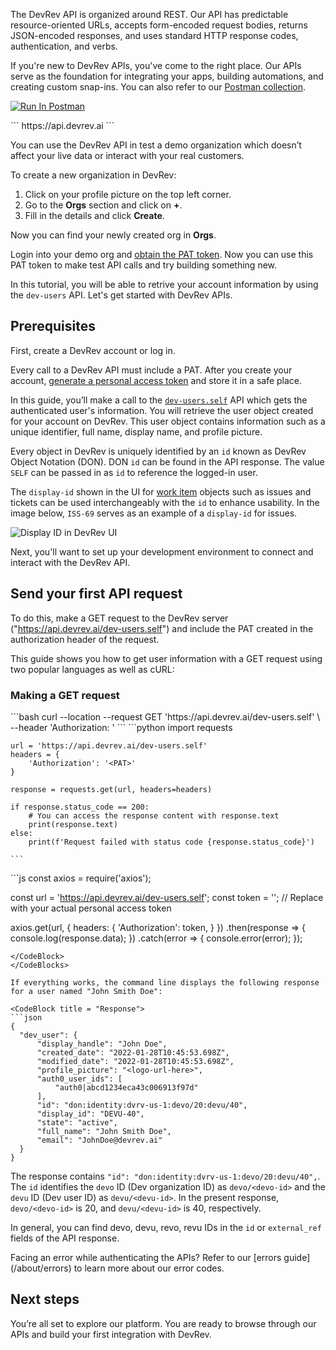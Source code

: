 The DevRev API is organized around REST. Our API has predictable resource-oriented URLs, accepts form-encoded request bodies, returns JSON-encoded responses, and uses standard HTTP response codes, authentication, and verbs.

If you're new to DevRev APIs, you've come to the right place. Our APIs serve as the foundation for integrating your apps, building automations, and creating custom snap-ins.
You can also refer to our [Postman collection](https://postman.devrev.ai/).

[![Run In Postman](https://run.pstmn.io/button.svg)](https://postman.devrev.ai/)

<CodeBlock>
  ```
  https://api.devrev.ai
  ```
</CodeBlock>

You can use the DevRev API in test a demo organization which doesn’t affect your live data or interact with your real customers. 

To create a new organization in DevRev:

1. Click on your profile picture on the top left corner. 
2. Go to the **Orgs** section and click on **+**.
3. Fill in the details and click **Create**.

Now you can find your newly created org in **Orgs**.

Login into your demo org and [obtain the PAT token](/about/authentication#generate-a-personal-access-token-pat). 
Now you can use this PAT token to make test API calls and try building something new.

In this tutorial, you will be able to retrive your account information by using the `dev-users` API. Let's get started with DevRev APIs.

## Prerequisites

First, create a DevRev account or log in.

Every call to a DevRev API must include a PAT. After you create your account, [generate a personal access token](/about/authentication) and store it in a safe place. 

In this guide, you’ll make a call to the [`dev-users.self`](/api-reference/dev-users/self) API which gets the authenticated user's information. You will retrieve the user object created for your account on DevRev. This user object contains information such as a unique identifier, full name, display name, and profile picture.

Every object in DevRev is uniquely identified by an `id` known as DevRev Object Notation (DON). DON `id` can be found in the API response. 
The value `SELF` can be passed in as `id` to reference the logged-in user.

The `display-id` shown in the UI for [work item](https://docs.devrev.ai/product/core#work) objects such as issues and tickets can be used interchangeably with the `id` to enhance usability. In the image below, `ISS-69` serves as an example of a `display-id` for issues.

![Display ID in DevRev UI](../img/display_id.png)

Next, you'll want to set up your development environment to connect and interact with the DevRev API.

## Send your first API request

To do this, make a GET request to the DevRev server ("https://api.devrev.ai/dev-users.self") and include the PAT created in the authorization header of the request. 

This guide shows you how to get user information with a GET request using two popular languages as well as cURL:

### Making a GET request 

<CodeBlocks>
  <CodeBlock title = "cURL">
    ```bash
    curl --location --request GET 'https://api.devrev.ai/dev-users.self' \
    --header 'Authorization: <PAT>'
    ```
  </CodeBlock>
  <CodeBlock title = "Python">
    ```python
    import requests

    url = 'https://api.devrev.ai/dev-users.self'
    headers = {
        'Authorization': '<PAT>'
    }

    response = requests.get(url, headers=headers)

    if response.status_code == 200:
        # You can access the response content with response.text
        print(response.text)
    else:
        print(f'Request failed with status code {response.status_code}')

    ```
  </CodeBlock>
  <CodeBlock title = "Node JS">
  ```js
  const axios = require('axios');

const url = 'https://api.devrev.ai/dev-users.self';
const token = '<PAT>'; // Replace <PAT> with your actual personal access token

axios.get(url, {
  headers: {
    'Authorization': token,
  }
})
  .then(response => {
    console.log(response.data);
  })
  .catch(error => {
    console.error(error);
  });
  ```
  </CodeBlock>
</CodeBlocks>

If everything works, the command line displays the following response for a user named "John Smith Doe":

<CodeBlock title = "Response">
```json
{
    "dev_user": {
        "display_handle": "John Doe",
        "created_date": "2022-01-28T10:45:53.698Z",
        "modified_date": "2022-01-28T10:45:53.698Z",
        "profile_picture": "<logo-url-here>",
        "auth0_user_ids": [
            "auth0|abcd1234eca43c006913f97d"
        ],
        "id": "don:identity:dvrv-us-1:devo/20:devu/40",
        "display_id": "DEVU-40",
        "state": "active",
        "full_name": "John Smith Doe",
        "email": "JohnDoe@devrev.ai"
    }
}
```
</CodeBlock>


The response contains `"id": "don:identity:dvrv-us-1:devo/20:devu/40",`. The `id` identifies the `devo` ID (Dev organization ID) as `devo/<devo-id>` and the `devu` ID (Dev user ID) as `devu/<devu-id>`. 
In the present response, `devo/<devo-id>` is 20, and `devu/<devu-id>` is 40, respectively.

In general, you can find devo, devu, revo, revu IDs in the `id` or `external_ref` fields of the API response.

<Callout intent="info">
Facing an error while authenticating the APIs? Refer to our [errors guide](/about/errors) to learn more about our error codes.
</Callout>

## Next steps

You’re all set to explore our platform. You are ready to browse through our APIs and build your first integration with DevRev.
